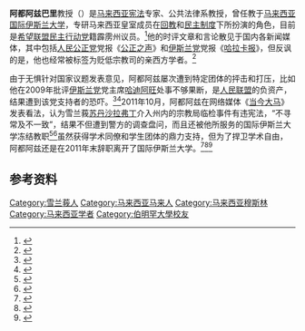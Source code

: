 {{Infobox Officeholder
|honorific-prefix = [[马来西亚封衔|尊敬的]]
|name             = 阿都阿兹巴里
|original_name    = Abdul Aziz Bari
|honorific-suffix =[[州议员|州议员]]
|image            = Yang Berhormat Dr.Abdul Aziz Bin Bari.jpg|
|image_wide       = 

|office1          = {{Perak}}行政议员 <br> <small>教育、科学、环境、绿色科技及通讯</small>
|term_start1      = 2018年5月19日
|term_end1        = 2020年3月10日
|predecessor1     = 
|successor1       = 
|1blankname1      = [[霹雳州苏丹|苏丹]]
|1namedata1       = {{tsl|en|Nazrin Shah of Perak|纳兹林沙}}
|2blankname1      = {{tsl|en|Menteri Besar of Perak|霹雳州务大臣|州务大臣}}
|2namedata1       = {{tsl|en|Ahmad Faizal Azumu|阿末法依扎}}
|constituency1    = {{zyx|德彬丁宜}}

|constituency_AM2 = {{zyx|德彬丁宜}}
|assembly2        = 霹雳州议会
|term_start2      = {{pmd|14aa}}
|term_end2        = 
|predecessor2     = [[黄文标_(马来西亚)|黄文标]]
|majority2        = 3,927（2018）

|birth_date       = {{bda|1959|8|22}}
|birth_place      = {{马来亚}} {{Selangor}}[[沙白安南县|沙白安南县]]
|death_date       = 
|death_place      =
|sex              = 男性
|othername        =
|nationality      = {{MYS}}
|party            = {{希盟}}<br>{{行动党}}<small>（2015 - ）</small>
|otherparty       = {{公正党}}<small>（2013 - 2015）</small>
|spouse           = 
|children         =
|religion         = [[伊斯兰教|伊斯兰教]]
|profession       = 教授、讲师
|alma_mater       = 
|website          = {{facebook|DrAzizBari}}
}}

'''阿都阿兹巴里'''教授（{{lang-ms|Prof. Abdul Aziz Bari}}）是[[马来西亚宪法|马来西亚宪法]]专家、公共法律系教授，曾任教于[[马来西亚国际伊斯兰大学|马来西亚国际伊斯兰大学]]，专研马来西亚皇室成员在[[回教|回教]]和[[民主制度|民主制度]]下所扮演的角色，目前是[[希望联盟|希望联盟]][[民主行动党_(马来西亚)|民主行动党]]籍霹雳{{zyx|德彬丁宜}}州议员。<ref>{{ms}}{{cite web|url=http://www.merdekareview.com/bm/news.php?n=12373|author=Lim Hong Siang|title=Abdul Aziz Bari: Keluhuran perlembagaan bukan untuk diulang-ulang seperti burung kakak tua|publisher=MerdekaReview|date=2011-10-20|access-date=2011-12-16|archive-date=2011-12-22|archive-url=https://web.archive.org/web/20111222035901/http://www.merdekareview.com/bm/news.php?n=12373|dead-url=yes}}</ref>他的时评文章和言论散见于国内各新闻媒体，其中包括[[人民公正党|人民公正党]]党报《[[公正之声|公正之声]]》和[[马来西亚伊斯兰党|伊斯兰党]]党报《[[哈拉卡报|哈拉卡报]]》，但反讽的是，他也经常被标签为贬低宗教司的亲西方学者。<ref>{{ms}}{{cite web|url=http://malaysiakini.com/news/178804|author=Hazlan Zakaria|title=Pakar perlembagaan akan saman Utusan|publisher=Malaysiakini|date=2011-10-16|access-date=2011-12-16|archive-url=https://web.archive.org/web/20111219011033/http://www.malaysiakini.com/news/178804|archive-date=2011-12-19|dead-url=yes}}</ref>

由于无惧针对国家议题发表意见，阿都阿兹屡次遭到特定团体的抨击和打压，比如他在2009年批评[[马来西亚伊斯兰党|伊斯兰党]]党主席[[哈迪阿旺|哈迪阿旺]]处事不够果断，是[[人民联盟_(马来西亚)|人民联盟]]的负资产，结果遭到该党支持者的恐吓。<ref>{{ms}}{{cite web|url=http://malaysiakini.com/news/116893|author=Jimadie Shah Othman|title=Kepemimpinan Hadi jadi isu panas|publisher=Malaysiakini|date=2009-11-07|access-date=2011-12-16|archive-url=https://web.archive.org/web/20111113125043/http://malaysiakini.com/news/116893|archive-date=2011-11-13|dead-url=yes}}</ref><ref>{{zh}}{{cite web|url=http://www.guangming.com.my/node/117055|author=|title=被冻结教职法律教授，接子弹恐吓斥冒犯苏丹|publisher=光明日报|date=2011-10-29|access-date=2011-12-16|archive-date=2018-06-17|archive-url=https://web.archive.org/web/20180617194525/http://www.guangming.com.my/node/117055|dead-url=no}}</ref>2011年10月，阿都阿兹在网络媒体《[[当今大马|当今大马]]》发表看法，认为雪兰莪[[苏丹沙拉弗丁|苏丹沙拉弗丁]]介入州内的宗教局临检事件有违宪法，“不寻常及不一致”，结果不但遭到警方的调查盘问，而且还被他所服务的国际伊斯兰大学冻结教职<ref>{{zh}}{{cite web|url=http://www.kwongwah.com.my/news/2011/10/20/38.html|author=|title=疑抨雪州苏丹介入临检事件，伊斯兰大学教授遭煽动法调查|publisher=光华日报|date=2011-10-20|access-date=2011-12-16|archive-url=https://web.archive.org/web/20111021060323/http://www.kwongwah.com.my/news/2011/10/20/38.html|archive-date=2011-10-21|dead-url=yes}}</ref><ref>{{zh}}{{cite web|url=http://www.sinchew-i.com/node/248195?tid=3|author=|title=阿都阿茲要前锋报道歉|publisher=星洲日报|date=2011-10-21|access-date=2011-12-16|archive-date=2018-04-16|archive-url=https://web.archive.org/web/20180416014804/http://www.sinchew-i.com/node/248195?tid=3|dead-url=no}}</ref>虽然获得学术同僚和学生团体的鼎力支持，但为了捍卫学术自由，阿都阿兹还是在2011年末辞职离开了国际伊斯兰大学。<ref>{{zh}}{{cite web|url=http://www.merdekareview.com/news/n/20980.html|author=刘伟鸿|title=40大专生集会挺阿都阿兹，伊大迫使烛光行半途中止|publisher=独立新闻在线|date=2011-10-25}}{{dead link|date=2018年5月 |bot=InternetArchiveBot |fix-attempted=yes }}</ref><ref>{{zh}}{{cite web|url=http://www.merdekareview.com/news/n/20956.html|author=|title=逾百名学者挺阿都阿兹，谴责政府侵害学术自由|publisher=独立新闻在线|date=2011-10-24}}{{dead link|date=2018年5月 |bot=InternetArchiveBot |fix-attempted=yes }}</ref><ref>{{zh}}{{cite web|url=http://www.sinchew-i.com/node/248195?tid=3|author=|title=被指批评雪州苏丹遭停职调查，伊斯兰大学教授辞职|publisher=星洲日报|date=2011-12-10|access-date=2011-12-16|archive-date=2018-04-16|archive-url=https://web.archive.org/web/20180416014804/http://www.sinchew-i.com/node/248195?tid=3|dead-url=no}}</ref>

== 参考资料 ==
{{Portal box|马来西亚|政治|人物}}
{{reflist|}}

{{DEFAULTSORT:Bari, Abdul Aziz}}
[[Category:雪兰莪人|Category:雪兰莪人]]
[[Category:马来西亚马来人|Category:马来西亚马来人]]
[[Category:马来西亚穆斯林|Category:马来西亚穆斯林]]
[[Category:马来西亚学者|Category:马来西亚学者]]
[[Category:伯明罕大學校友|Category:伯明罕大學校友]]